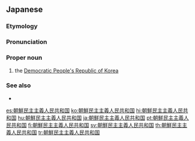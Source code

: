 {{also|朝鮮民主主義人民共和國|朝鲜民主主义人民共和国}}

==Japanese==
{{DEFAULTSORT:ちょうせんみんしゅしゅぎじんみんきょうわこく}}
{{ja-kanjitab|ちょう|せん|みん|しゅ|しゅ|ぎ|じん|みん|きょう|わ|こく|yomi=o}}
{{wikipedia|lang=ja}}

===Etymology===
{{bor|ja|ko|조선민주주의인민공화국|tr=Joseon Minjujuui Inmin Gonghwaguk}}

===Pronunciation===
{{ja-pron|ちょうせん みんしゅ しゅぎ じんみん きょうわこく|yomi=o}}

===Proper noun===
{{ja-pos|proper|ちょうせん みんしゅ しゅぎ じんみん きょうわこく|hhira=てうせんみんしゆしゆぎじんみんきようわこく}}

# the [[Democratic People's Republic of Korea]]

===See also===
* {{ja-r|北%朝%鮮|^きた% ^ちょう%せん}}

{{topics|ja|North Korea|Countries of Asia}}

[[es:朝鮮民主主義人民共和国]]
[[ko:朝鮮民主主義人民共和国]]
[[hi:朝鮮民主主義人民共和国]]
[[hu:朝鮮民主主義人民共和国]]
[[ja:朝鮮民主主義人民共和国]]
[[pt:朝鮮民主主義人民共和国]]
[[fi:朝鮮民主主義人民共和国]]
[[sv:朝鮮民主主義人民共和国]]
[[th:朝鮮民主主義人民共和国]]
[[tr:朝鮮民主主義人民共和国]]